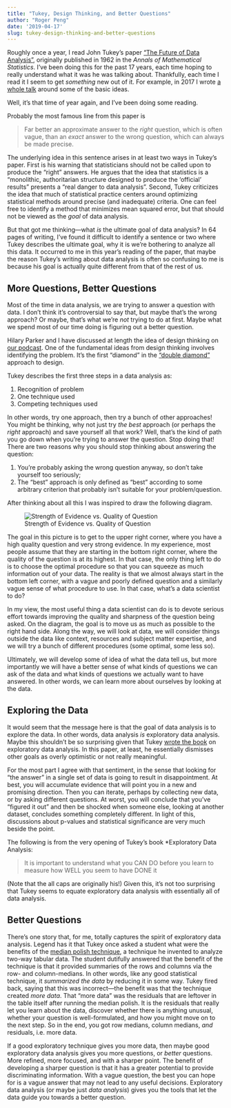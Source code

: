 ```yaml
---
title: "Tukey, Design Thinking, and Better Questions"
author: "Roger Peng"
date: '2019-04-17'
slug: tukey-design-thinking-and-better-questions
---
```


Roughly once a year, I read John Tukey’s paper [“The Future of Data Analysis”](https://projecteuclid.org/euclid.aoms/1177704711), originally published in 1962 in the *Annals of Mathematical Statistics*. I’ve been doing this for the past 17 years, each time hoping to really understand what it was he was talking about. Thankfully, each time I read it I seem to get *something* new out of it. For example, in 2017 I wrote [a whole talk](https://youtu.be/qFtJaq4TlqE) around some of the basic ideas.

Well, it’s that time of year again, and I’ve been doing some reading.

Probably the most famous line from this paper is 

> Far better an approximate answer to the *right* question, which is often vague, than an *exact* answer to the wrong question, which can always be made precise.

The underlying idea in this sentence arises in at least two ways in Tukey’s paper. First is his warning that statisticians should not be called upon to produce the “right” answers. He argues that the idea that statistics is a “monolithic, authoritarian structure designed to produce the ‘official’ results” presents a “real danger to data analysis”. Second, Tukey criticizes the idea that much of statistical practice centers around optimizing statistical methods around precise (and inadequate) criteria. One can feel free to identify a method that minimizes mean squared error, but that should not be viewed as the *goal* of data analysis.

But that got me thinking---what *is* the ultimate goal of data analysis? In 64 pages of writing, I’ve found it difficult to identify a sentence or two where Tukey describes the ultimate goal, why it is we’re bothering to analyze all this data. It occurred to me in this year’s reading of the paper, that maybe the reason Tukey’s writing about data analysis is often so confusing to me is because his goal is actually quite different from that of the rest of us. 

## More Questions, Better Questions

Most of the time in data analysis, we are trying to answer a question with data. I don’t think it’s controversial to say that, but maybe that’s the wrong approach? Or maybe, that’s what we’re *not* trying to do at first. Maybe what we spend most of our time doing is figuring out a better question. 

Hilary Parker and I have discussed at length the idea of design thinking on [our podcast](http://nssdeviations.com). One of the fundamental ideas from design thinking involves identifying the problem. It’s the first “diamond” in the [“double diamond”](https://simplystatistics.org/2018/09/14/divergent-and-convergent-phases-of-data-analysis/) approach to design.

Tukey describes the first three steps in a data analysis as:

1. Recognition of problem
2. One technique used
3. Competing techniques used

In other words, try one approach, then try a bunch of other approaches! You might be thinking, why not just try *the best* approach (or perhaps the *right* approach) and save yourself all that work? Well, that’s the kind of path you go down when you’re trying to answer the question. Stop doing that! There are two reasons why you should stop thinking about answering the question:

1. You’re probably asking the wrong question anyway, so don’t take yourself too seriously;
2. The “best” approach is only defined as “best” according to some arbitrary criterion that probably isn’t suitable for your problem/question.

After thinking about all this I was inspired to draw the following diagram.

![Strength of Evidence vs. Quality of Question](/post/2019-04-17-tukey-design-thinking-and-better-questions_files/question_evidence.png)

The goal in this picture is to get to the upper right corner, where you have a high quality question and very strong evidence. In my experience, most people assume that they are starting in the bottom right corner, where the quality of the question is at its highest. In that case, the only thing left to do is to choose the optimal procedure so that you can squeeze as much information out of your data. The reality is that we almost always start in the bottom left corner, with a vague and poorly defined question and a similarly vague sense of what procedure to use. In that case, what’s a data scientist to do?

In my view, the most useful thing a data scientist can do is to devote serious effort towards improving the quality and sharpness of the question being asked. On the diagram, the goal is to move us as much as possible to the right hand side. Along the way, we will look at data, we will consider things outside the data like context, resources and subject matter expertise, and we will try a bunch of different procedures (some optimal, some less so). 

Ultimately, we will develop some of idea of what the data tell us, but more importantly we will have a better sense of what kinds of questions we can ask of the data and what kinds of questions we actually want to have answered. In other words, we can learn more about ourselves by looking at the data.

## Exploring the Data

It would seem that the message here is that the goal of data analysis is to explore the data. In other words, data analysis *is* exploratory data analysis. Maybe this shouldn’t be so surprising given that Tukey [wrote the book](https://en.wikipedia.org/wiki/Exploratory_data_analysis) on exploratory data analysis. In this paper, at least, he essentially dismisses other goals as overly optimistic or not really meaningful. 

For the most part I agree with that sentiment, in the sense that looking for “the answer” in a single set of data is going to result in disappointment. At best, you will accumulate evidence that will point you in a new and promising direction. Then you can iterate, perhaps by collecting new data, or by asking different questions. At worst, you will conclude that you’ve “figured it out” and then be shocked when someone else, looking at another dataset, concludes something completely different. In light of this, discussions about p-values and statistical significance are very much beside the point.

The following is from the very opening of Tukey’s book *Exploratory Data Analysis:

> It is important to understand what you CAN DO before you learn to measure how WELL you seem to have DONE it

(Note that the all caps are originally his!) Given this, it’s not too surprising that Tukey seems to equate exploratory data analysis with essentially all of data analysis. 

## Better Questions

There’s one story that, for me, totally captures the spirit of exploratory data analysis. Legend has it that Tukey once asked a student what were the benefits of the [median polish technique](https://en.wikipedia.org/wiki/Median_polish), a technique he invented to analyze two-way tabular data. The student dutifully answered that the benefit of the technique is that it provided summaries of the rows and columns via the row- and column-medians. In other words, like any good statistical technique, it *summarized the data* by reducing it in some way. Tukey fired back, saying that this was incorrect---the benefit was that the technique created *more data*. That “more data” was the residuals that are leftover in the table itself after running the median polish. It is the residuals that really let you learn about the data, discover whether there is anything unusual, whether your question is well-formulated, and how you might move on to the next step. So in the end, you got row medians, column medians, *and* residuals, i.e. more data.

If a good exploratory technique gives you more data, then maybe good exploratory data analysis gives you more questions, or *better* questions. More refined, more focused, and with a sharper point. The benefit of developing a sharper question is that it has a greater potential to provide discriminating information. With a vague question, the best you can hope for is a vague answer that may not lead to any useful decisions. Exploratory data analysis (or maybe just *data analysis*) gives you the tools that let the data guide you towards a better question.



